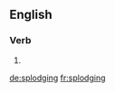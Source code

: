 ==English==

===Verb===
{{head|en|present participle}}

# {{present participle of|splodge|lang=en|nocat=1}}

[[de:splodging]]
[[fr:splodging]]
